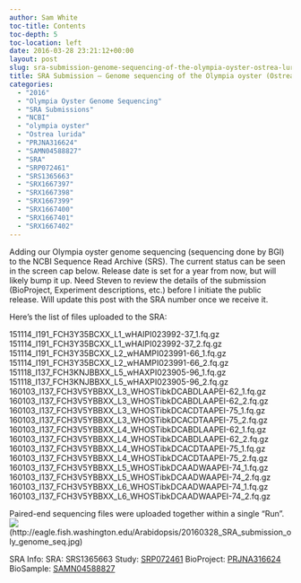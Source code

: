 ```yaml
---
author: Sam White
toc-title: Contents
toc-depth: 5
toc-location: left
date: 2016-03-28 23:21:12+00:00
layout: post
slug: sra-submission-genome-sequencing-of-the-olympia-oyster-ostrea-lurida
title: SRA Submission – Genome sequencing of the Olympia oyster (Ostrea lurida)
categories:
  - "2016"
  - "Olympia Oyster Genome Sequencing"
  - "SRA Submissions"
  - "NCBI"
  - "olympia oyster"
  - "Ostrea lurida"
  - "PRJNA316624"
  - "SAMN04588827"
  - "SRA"
  - "SRP072461"
  - "SRS1365663"
  - "SRX1667397"
  - "SRX1667398"
  - "SRX1667399"
  - "SRX1667400"
  - "SRX1667401"
  - "SRX1667402"
---
```


Adding our Olympia oyster genome sequencing (sequencing done by BGI) to the NCBI Sequence Read Archive (SRS). The current status can be seen in the screen cap below. Release date is set for a year from now, but will likely bump it up. Need Steven to review the details of the submission (BioProject, Experiment descriptions, etc.) before I initiate the public release. Will update this post with the SRA number once we receive it.

Here’s the list of files uploaded to the SRA:

151114_I191_FCH3Y35BCXX_L1_wHAIPI023992-37_1.fq.gz
151114_I191_FCH3Y35BCXX_L1_wHAIPI023992-37_2.fq.gz
151114_I191_FCH3Y35BCXX_L2_wHAMPI023991-66_1.fq.gz
151114_I191_FCH3Y35BCXX_L2_wHAMPI023991-66_2.fq.gz
151118_I137_FCH3KNJBBXX_L5_wHAXPI023905-96_1.fq.gz
151118_I137_FCH3KNJBBXX_L5_wHAXPI023905-96_2.fq.gz
160103_I137_FCH3V5YBBXX_L3_WHOSTibkDCABDLAAPEI-62_1.fq.gz
160103_I137_FCH3V5YBBXX_L3_WHOSTibkDCABDLAAPEI-62_2.fq.gz
160103_I137_FCH3V5YBBXX_L3_WHOSTibkDCACDTAAPEI-75_1.fq.gz
160103_I137_FCH3V5YBBXX_L3_WHOSTibkDCACDTAAPEI-75_2.fq.gz
160103_I137_FCH3V5YBBXX_L4_WHOSTibkDCABDLAAPEI-62_1.fq.gz
160103_I137_FCH3V5YBBXX_L4_WHOSTibkDCABDLAAPEI-62_2.fq.gz
160103_I137_FCH3V5YBBXX_L4_WHOSTibkDCACDTAAPEI-75_1.fq.gz
160103_I137_FCH3V5YBBXX_L4_WHOSTibkDCACDTAAPEI-75_2.fq.gz
160103_I137_FCH3V5YBBXX_L5_WHOSTibkDCAADWAAPEI-74_1.fq.gz
160103_I137_FCH3V5YBBXX_L5_WHOSTibkDCAADWAAPEI-74_2.fq.gz
160103_I137_FCH3V5YBBXX_L6_WHOSTibkDCAADWAAPEI-74_1.fq.gz
160103_I137_FCH3V5YBBXX_L6_WHOSTibkDCAADWAAPEI-74_2.fq.gz

Paired-end sequencing files were uploaded together within a single “Run”.
![](https://eagle.fish.washington.edu/Arabidopsis/20160328_SRA_submission_oly_genome_seq.jpg)(http://eagle.fish.washington.edu/Arabidopsis/20160328_SRA_submission_oly_genome_seq.jpg)

SRA Info:
SRA: SRS1365663
Study: [SRP072461](https://trace.ncbi.nlm.nih.gov/Traces/sra/?study=SRP072461)
BioProject: [PRJNA316624](https://www.ncbi.nlm.nih.gov/bioproject/PRJNA316624)
BioSample: [SAMN04588827](https://www.ncbi.nlm.nih.gov/biosample/4588827)
